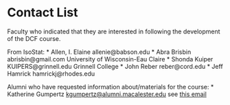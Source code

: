 Contact List
========================================================

Faculty who indicated that they are interested in following the development of the DCF course.

From IsoStat:
* Allen, I. Elaine allenie@babson.edu
* Abra Brisbin abrisbin@gmail.com University of Wisconsin-Eau Claire
* Shonda Kuiper KUIPERS@grinnell.edu Grinnell College
* John Reber reber@cord.edu
* Jeff Hamrick hamrickj@rhodes.edu

Alumni who have requested information about/materials for the course:
* Katherine Gumpertz <kgumpertz@alumni.macalester.edu> see [this email](https://mail.google.com/mail/u/0/?shva=1#inbox/13cd5d65f79677c9)